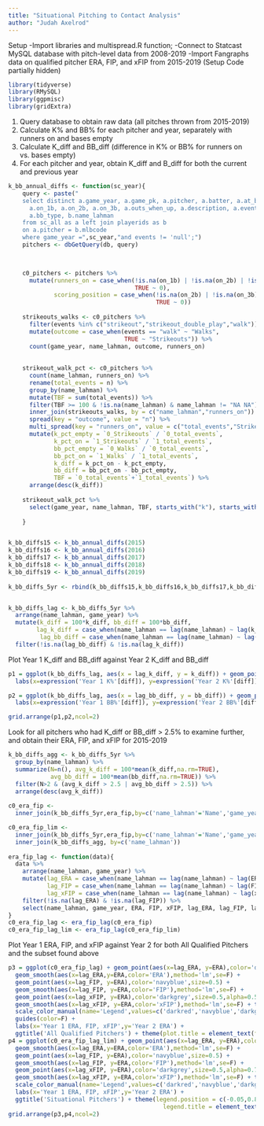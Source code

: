 ```yaml
---
title: "Situational Pitching to Contact Analysis"
author: "Judah Axelrod"
---
```


Setup
-Import libraries and multispread.R function; 
-Connect to Statcast MySQL database with pitch-level data from 2008-2019
-Import Fangraphs data on qualified pitcher ERA, FIP, and xFIP from 2015-2019
(Setup Code partially hidden)

```r
library(tidyverse)
library(RMySQL)
library(ggpmisc)
library(gridExtra)

```

1. Query database to obtain raw data (all pitches thrown from 2015-2019)
2. Calculate K% and BB% for each pitcher and year, separately with runners on and bases empty
3. Calculate K_diff and BB_diff (difference in K% or BB% for runners on vs. bases empty)
4. For each pitcher and year, obtain K_diff and B_diff for both the current and previous year

```r
k_bb_annual_diffs <- function(sc_year){
    query <- paste("
    select distinct a.game_year, a.game_pk, a.pitcher, a.batter, a.at_bat_number, 
      a.on_1b, a.on_2b, a.on_3b, a.outs_when_up, a.description, a.events,
      a.bb_type, b.name_lahman
    from sc_all as a left join playerids as b
    on a.pitcher = b.mlbcode
    where game_year =",sc_year,"and events != 'null';")
    pitchers <- dbGetQuery(db, query)
    


    c0_pitchers <- pitchers %>%
      mutate(runners_on = case_when(!is.na(on_1b) | !is.na(on_2b) | !is.na(on_3b) ~ 1,
                                    TRUE ~ 0),
             scoring_position = case_when(!is.na(on_2b) | !is.na(on_3b) ~ 1,
                                          TRUE ~ 0))
    
    strikeouts_walks <- c0_pitchers %>%
      filter(events %in% c("strikeout","strikeout_double_play","walk")) %>%
      mutate(outcome = case_when(events == "walk" ~ "Walks",
                                 TRUE ~ "Strikeouts")) %>%
      count(game_year, name_lahman, outcome, runners_on)
    
    
    strikeout_walk_pct <- c0_pitchers %>%
      count(name_lahman, runners_on) %>%
      rename(total_events = n) %>%
      group_by(name_lahman) %>%
      mutate(TBF = sum(total_events)) %>%
      filter(TBF >= 100 & !is.na(name_lahman) & name_lahman != "NA NA") %>%
      inner_join(strikeouts_walks, by = c("name_lahman","runners_on")) %>%
      spread(key = "outcome", value = "n") %>%
      multi_spread(key = "runners_on", value = c("total_events","Strikeouts","Walks")) %>%
      mutate(k_pct_empty = `0_Strikeouts` / `0_total_events`,
             k_pct_on = `1_Strikeouts` / `1_total_events`,
             bb_pct_empty = `0_Walks` / `0_total_events`,
             bb_pct_on = `1_Walks` / `1_total_events`,
             k_diff = k_pct_on - k_pct_empty,
             bb_diff = bb_pct_on - bb_pct_empty,
             TBF = `0_total_events`+`1_total_events`) %>%
      arrange(desc(k_diff))
    
    strikeout_walk_pct %>%
      select(game_year, name_lahman, TBF, starts_with("k"), starts_with("bb"))
    
    }


k_bb_diffs15 <- k_bb_annual_diffs(2015)
k_bb_diffs16 <- k_bb_annual_diffs(2016)
k_bb_diffs17 <- k_bb_annual_diffs(2017)
k_bb_diffs18 <- k_bb_annual_diffs(2018)
k_bb_diffs19 <- k_bb_annual_diffs(2019)
                         
k_bb_diffs_5yr <- rbind(k_bb_diffs15,k_bb_diffs16,k_bb_diffs17,k_bb_diffs18,k_bb_diffs19)


k_bb_diffs_lag <- k_bb_diffs_5yr %>%
  arrange(name_lahman, game_year) %>%
  mutate(k_diff = 100*k_diff, bb_diff = 100*bb_diff,
        lag_k_diff = case_when(name_lahman == lag(name_lahman) ~ lag(k_diff)),
         lag_bb_diff = case_when(name_lahman == lag(name_lahman) ~ lag(bb_diff))) %>%
  filter(!is.na(lag_bb_diff) & !is.na(lag_k_diff))

```

Plot Year 1 K_diff and BB_diff against Year 2 K_diff and BB_diff

```r
p1 = ggplot(k_bb_diffs_lag, aes(x = lag_k_diff, y = k_diff)) + geom_point(size=0.75,color='darkred') + geom_smooth(method='lm', formula= y~x, color='black') +
  labs(x=expression('Year 1 K%'[diff]), y=expression('Year 2 K%'[diff])) + theme_bw()

p2 = ggplot(k_bb_diffs_lag, aes(x = lag_bb_diff, y = bb_diff)) + geom_point(size=0.7,color='dodgerblue') + geom_smooth(method='lm', formula= y~x, color='black') +
  labs(x=expression('Year 1 BB%'[diff]), y=expression('Year 2 BB%'[diff])) + theme_bw()

grid.arrange(p1,p2,ncol=2)

```               


Look for all pitchers who had K_diff or BB_diff > 2.5% to examine further, and obtain their ERA, FIP, and xFIP for 2015-2019

```r

k_bb_diffs_agg <- k_bb_diffs_5yr %>%
  group_by(name_lahman) %>%
  summarize(N=n(), avg_k_diff = 100*mean(k_diff,na.rm=TRUE), 
            avg_bb_diff = 100*mean(bb_diff,na.rm=TRUE)) %>%
  filter(N>2 & (avg_k_diff > 2.5 | avg_bb_diff > 2.5)) %>%
  arrange(desc(avg_k_diff))
  
c0_era_fip <- 
  inner_join(k_bb_diffs_5yr,era_fip,by=c('name_lahman'='Name','game_year'='Season'))

c0_era_fip_lim <- 
  inner_join(k_bb_diffs_5yr,era_fip,by=c('name_lahman'='Name','game_year'='Season')) %>%
  inner_join(k_bb_diffs_agg, by=c('name_lahman'))
  
era_fip_lag <- function(data){
  data %>%
    arrange(name_lahman, game_year) %>%
    mutate(lag_ERA = case_when(name_lahman == lag(name_lahman) ~ lag(ERA)),
           lag_FIP = case_when(name_lahman == lag(name_lahman) ~ lag(FIP)),
           lag_xFIP = case_when(name_lahman == lag(name_lahman) ~ lag(xFIP))) %>%
    filter(!is.na(lag_ERA) & !is.na(lag_FIP)) %>%
    select(name_lahman, game_year, ERA, FIP, xFIP, lag_ERA, lag_FIP, lag_xFIP)
} 
c0_era_fip_lag <- era_fip_lag(c0_era_fip)
c0_era_fip_lag_lim <- era_fip_lag(c0_era_fip_lim)

```

Plot Year 1 ERA, FIP, and xFIP against Year 2 for both All Qualified Pitchers and the subset found above

```r
p3 = ggplot(c0_era_fip_lag) + geom_point(aes(x=lag_ERA, y=ERA),color='darkred',size=0.5) + 
  geom_smooth(aes(x=lag_ERA,y=ERA,color='ERA'),method='lm',se=F) +
  geom_point(aes(x=lag_FIP, y=ERA),color='navyblue',size=0.5) +
  geom_smooth(aes(x=lag_FIP, y=ERA,color='FIP'),method='lm',se=F) +
  geom_point(aes(x=lag_xFIP, y=ERA),color='darkgrey',size=0.5,alpha=0.5) +
  geom_smooth(aes(x=lag_xFIP, y=ERA,color='xFIP'),method='lm',se=F) + theme_bw() +
  scale_color_manual(name='Legend',values=c('darkred','navyblue','darkgrey')) +
  guides(color=F) +
  labs(x='Year 1 ERA, FIP, xFIP',y='Year 2 ERA') +
  ggtitle('All Qualified Pitchers') + theme(plot.title = element_text(face='bold',hjust = 0.5))
p4 = ggplot(c0_era_fip_lag_lim) + geom_point(aes(x=lag_ERA, y=ERA),color='darkred',size=0.5) + 
  geom_smooth(aes(x=lag_ERA,y=ERA,color='ERA'),method='lm',se=F) +
  geom_point(aes(x=lag_FIP, y=ERA),color='navyblue',size=0.5) +
  geom_smooth(aes(x=lag_FIP, y=ERA,color='FIP'),method='lm',se=F) + 
  geom_point(aes(x=lag_xFIP, y=ERA),color='darkgrey',size=0.5,alpha=0.7) +
  geom_smooth(aes(x=lag_xFIP, y=ERA,color='xFIP'),method='lm',se=F) + theme_bw() +
  scale_color_manual(name='Legend',values=c('darkred','navyblue','darkgrey')) +
  labs(x='Year 1 ERA, FIP, xFIP',y='Year 2 ERA') +
  ggtitle('Situational Pitchers') + theme(legend.position = c(-0.05,0.8),legend.background=element_rect(linetype='solid',color='black'),
                                            legend.title = element_text(face='bold'),plot.title = element_text(face='bold',hjust = 0.5))
grid.arrange(p3,p4,ncol=2)

```
